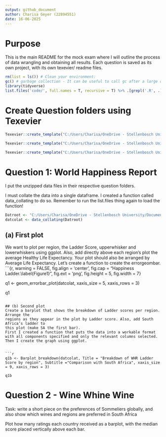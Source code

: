 ```yaml
---
output: github_document 
author: Charisa Geyer (22894551)
date: 16-06-2025
---
```


# Purpose

This is the main README for the mock exam where I will outline the process of data wrangling and obtaining all results. Each question is saved as its own project, with its own texevier/ readme files. 


```r
rm(list = ls()) # Clean your environment:
gc() # garbage collection - It can be useful to call gc after a large object has been removed, as this may prompt R to return memory to the operating system.
library(tidyverse)
list.files('code/', full.names = T, recursive = T) %>% .[grepl('.R', .)] %>% as.list() %>% walk(~source(.))
```
# Create Question folders using Texevier
```r

Texevier::create_template("C:/Users/Charisa/OneDrive - Stellenbosch University/Documents/2025/Semester 1/Data_Science/22894551_Mock", "Question 1")

Texevier::create_template("C:/Users/Charisa/OneDrive - Stellenbosch University/Documents/2025/Semester 1/Data_Science/22894551_Mock", "Question 2")

Texevier::create_template("C:/Users/Charisa/OneDrive - Stellenbosch University/Documents/2025/Semester 1/Data_Science/22894551_Mock", "Question 3")

```

# Question 1: World Happiness Report


I put the unzipped data files in their respective question folders.

I must collate the data into a single dataframe. 
I created a function called data_collating to do so.
Remember to run the list.files thing again to load the function!

```r
Datroot <- "C:/Users/Charisa/OneDrive - Stellenbosch University/Documents/2025/Semester 1/Data_Science/22894551_Mock/Question 1/data/Happy"
datcolat <- data_collating(Datroot)
```

## (a) First plot
We want to plot per region, the Ladder Score, upperwhisker and lowerwhiskers using ggplot. Also,
add directly above each region’s plot the average Healthy Life Expectancy. Your plot
should also be arranged by Average Life Expectancy.
Let's create a function to create the errorgeombar. 
```{r, warning =  FALSE, fig.align = 'center', fig.cap = "Happiness Ladder.\\label{Figure1}", fig.ext = 'png', fig.height = 5, fig.width = 7}

q1 <- geom_errorbar_plot(datcolat, xaxis_size = 5, xaxis_rows = 3)

q1

```

## (b) Second plot
Create a barplot that shows the breakdown of Ladder scores per region. Arrange the
regions as they appear in the plot by Ladder score. Also, add South Africa’s ladder to
this plot (make SA the first bar).
First I created a function that puts the data into a workable format with all components specified and only the relevant columns selected. 
Then I create the graph using ggplot. 


```r
q1b <- Barplot_breakdown(datcolat, Title = "Breakdown of WHR Ladder Score by region", Subtitle ="Comparison with South Africa", xaxis_size = 9, xaxis_rows = 3)

q1b
```

<!-- It needs to show what contributes to the Ladder score. so it is best to do a stacked bargraph. -->
<!-- ```{r} -->

<!-- ``` -->


# Question 2 - Wine Whine Wine

Task: write a short piece on the preferences
of Sommeliers globally, and also show which wines and regions are preferred in South Africa

Plot how many ratings each country received as a barplot, with the median score placed
vertically above each bar.
```r

```

